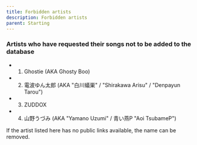 ---
title: Forbidden artists
description: Forbidden artists
parent: Starting
---

### Artists who have requested their songs not to be added to the database
* 1. Ghostie (AKA Ghosty Boo)
* 2. 電波ゆん太郎 (AKA "白川蟻巣" / "Shirakawa Arisu" / "Denpayun Tarou")
* 3. ZUDDOX
* 4. 山野うづみ (AKA "Yamano Uzumi" / 青い燕P "Aoi TsubameP")

If the artist listed here has no public links available, the name can be removed.